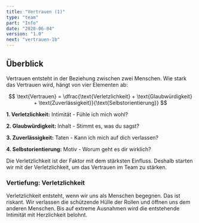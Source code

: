 ```yaml
---
title: "Vertrauen (1)"
type: "team"
part: "Info"
date: "2020-06-04"
version: "1.0"
next: "vertrauen-1b"
---
```



<Row className="tutsegment"> 
<Col>

## Überblick
Vertrauen entsteht in der Beziehung zwischen zwei Menschen.
Wie stark das Vertrauen wird, hängt von vier Elementen ab:


$$
\text{Vertrauen} = \dfrac{\text{Verletzlichkeit} + \text{Glaubwürdigkeit} + \text{Zuverlässigkeit}}{\text{Selbstorientierung}}
$$

__1. Verletzlichkeit:__
Intimität - Fühle ich mich wohl?

__2. Glaubwürdigkeit:__
Inhalt - Stimmt es, was du sagst?

__3. Zuverlässigkeit:__
Taten - Kann ich mich auf dich verlassen?

__4. Selbstorientierung:__
Motiv - Worum geht es dir wirklich?

Die Verletzlichkeit ist der Faktor mit dem stärksten Einfluss.
Deshalb starten wir mit der Verletzlichkeit, um das Vertrauen im Team zu stärken.

</Col>
</Row>


<Row className="tutsegment"> 
<Col>

### Vertiefung: Verletzlichkeit

Verletzlichkeit entsteht, wenn wir uns als Menschen begegnen.
Das ist riskant. Wir verlassen die schützende Hülle der Rollen und öffnen uns dem anderen Menschen.
Bis auf extreme Ausnahmen wird die entstehende Intimität mit Herzlichkeit belohnt.
</Col>
</Row>
